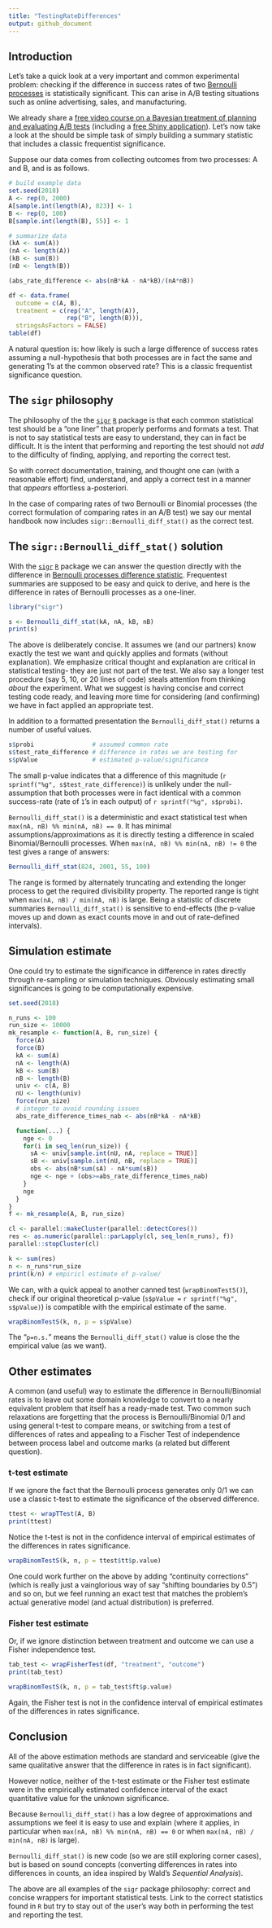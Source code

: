 ```yaml
---
title: "TestingRateDifferences"
output: github_document
---
```


## Introduction

Let's take a quick look at a very important and common experimental problem: checking if the difference in success rates of two [Bernoulli processes](https://en.wikipedia.org/wiki/Bernoulli_process) is statistically significant.  This can arise in A/B testing situations such as online advertising, sales, and manufacturing.

We already share a [free video course on a Bayesian treatment of planning and evaluating A/B tests](http://www.win-vector.com/blog/2016/02/free-video-course-applied-bayesian-ab-testing-in-r/) (including a [free Shiny application](https://github.com/WinVector/CampaignPlanner_v3)).  Let's now take a look at the should be simple task of simply building a summary statistic that includes a classic frequentist significance.

Suppose our data comes from collecting outcomes from two processes: A and B, and is as follows.


```r
# build example data
set.seed(2018)
A <- rep(0, 2000)
A[sample.int(length(A), 823)] <- 1
B <- rep(0, 100)
B[sample.int(length(B), 55)] <- 1
```


```r
# summarize data
(kA <- sum(A))
(nA <- length(A))
(kB <- sum(B))
(nB <- length(B))

(abs_rate_difference <- abs(nB*kA - nA*kB)/(nA*nB))

df <- data.frame(
  outcome = c(A, B), 
  treatment = c(rep("A", length(A)), 
                rep("B", length(B))),
  stringsAsFactors = FALSE)
table(df)
```

A natural question is: how likely is such a large difference of success rates assuming a null-hypothesis that both processes are in fact the same and generating 1's at the common observed rate?  This is a classic frequentist significance question.

## The `sigr` philosophy

The philosophy of the the [`sigr`]( https://CRAN.R-project.org/package=sigr) [`R`](https://www.r-project.org) package is that each common statistical test should be a "one liner" that properly performs and formats a test.  That is not to say statistical tests are easy to understand, they can in fact be difficult.  It is the intent that performing and reporting the test should not *add* to the difficulty of finding, applying, and reporting the correct test.  

So with correct documentation, training, and thought one can (with a reasonable effort) find, understand, and apply a correct test in a manner that *appears* effortless a-posteriori.

In the case of comparing rates of two Bernoulli or Binomial processes (the correct formulation of comparing rates in an A/B test) we say our mental handbook now includes `sigr::Bernoulli_diff_stat()` as the correct test.

## The `sigr::Bernoulli_diff_stat()` solution

With the [`sigr`]( https://CRAN.R-project.org/package=sigr) [`R`](https://www.r-project.org) package we can answer the question directly with the difference in [Bernoulli processes difference statistic](https://winvector.github.io/sigr/reference/Bernoulli_diff_stat.html).  Frequentest summaries are supposed to be easy and quick to derive, and here is the difference in rates of Bernoulli processes as a one-liner.


```r
library("sigr")

s <- Bernoulli_diff_stat(kA, nA, kB, nB)
print(s)
```

The above is deliberately concise.  It assumes we (and our partners) know exactly the test we want and quickly applies and formats (without explanation).  We emphasize critical thought and explanation are critical in statistical testing- they are just not part of the test.  We also say a longer test procedure (say 5, 10, or 20 lines of code) steals attention from thinking *about* the experiment.  What we suggest is having concise and correct testing code ready, and leaving more time for considering (and confirming) we have in fact applied an appropriate test.

In addition to a formatted presentation the `Bernoulli_diff_stat()` returns a number of useful values.

```r
s$probi                # assumed common rate
s$test_rate_difference # difference in rates we are testing for
s$pValue               # estimated p-value/significance
```

The small p-value indicates that a difference of this magnitude (`r sprintf("%g", s$test_rate_difference)`) is unlikely under the null-assumption that both processes were in fact identical with a common success-rate (rate of `1`'s in each output) of `r sprintf("%g", s$probi)`.

`Bernoulli_diff_stat()` is a deterministic and exact statistical test when ` max(nA, nB) %% min(nA, nB) == 0`.  It has minimal assumptions/approximations as it is directly testing a difference in scaled Binomial/Bernoulli processes.  When ` max(nA, nB) %% min(nA, nB) != 0` the test gives a range of answers:

```r
Bernoulli_diff_stat(824, 2001, 55, 100)
```

The range is formed by alternately truncating and extending the longer process to get the required divisibility property. The reported range is tight when ` max(nA, nB) / min(nA, nB)` is large.  Being a statistic of discrete summaries `Bernoulli_diff_stat()` is sensitive to end-effects (the p-value moves up and down as exact counts move in and out of rate-defined intervals).

## Simulation estimate

One could try to estimate the significance in difference in rates directly through re-sampling or simulation techniques.  Obviously estimating small significances is going to be computationally expensive.

```r
set.seed(2018)

n_runs <- 100
run_size <- 10000 
mk_resample <- function(A, B, run_size) {
  force(A)
  force(B)
  kA <- sum(A)
  nA <- length(A)
  kB <- sum(B)
  nB <- length(B)
  univ <- c(A, B)
  nU <- length(univ)
  force(run_size)
  # integer to avoid rounding issues
  abs_rate_difference_times_nab <- abs(nB*kA - nA*kB)

  function(...) {
    nge <- 0
    for(i in seq_len(run_size)) {
      sA <- univ[sample.int(nU, nA, replace = TRUE)]
      sB <- univ[sample.int(nU, nB, replace = TRUE)]
      obs <- abs(nB*sum(sA) - nA*sum(sB))
      nge <- nge + (obs>=abs_rate_difference_times_nab)
    }
    nge
  }
}
f <- mk_resample(A, B, run_size)

cl <- parallel::makeCluster(parallel::detectCores())
res <- as.numeric(parallel::parLapply(cl, seq_len(n_runs), f))
parallel::stopCluster(cl)

k <- sum(res)
n <- n_runs*run_size
print(k/n) # empiricl estimate of p-value/
```

We can, with a quick appeal to another canned test (` wrapBinomTestS()`), check if our original theoretical p-value (` s$pValue = ` `r sprintf("%g", s$pValue)`) is compatible with the empirical estimate of the same.

```r
wrapBinomTestS(k, n, p = s$pValue)
```

The "`p=n.s.`" means the `Bernoulli_diff_stat()` value is close the the empirical value (as we want).

## Other estimates

A common (and useful) way to estimate the difference in Bernoulli/Binomial rates is to leave out some domain knowledge to convert to a nearly equivalent problem that itself has a ready-made test.  Two common such relaxations are forgetting that the process is Bernoulli/Binomial 0/1 and using general t-test to compare means, or switching from a test of differences of rates and appealing to a Fischer Test of independence between process label and outcome marks (a related but different question).


### t-test estimate

If we ignore the fact that the Bernoulli process generates only 0/1 we can use a classic t-test to estimate the significance of the observed difference.

```r
ttest <- wrapTTest(A, B)
print(ttest)
```

Notice the t-test is not in the confidence interval of empirical estimates of the differences in rates significance.

```r
wrapBinomTestS(k, n, p = ttest$tt$p.value)
```

One could work further on the above by adding "continuity corrections" (which is really just a vainglorious way of say "shifting boundaries by 0.5") and so on, but we feel running an exact test that matches the problem's actual generative model (and actual distribution) is preferred.


### Fisher test estimate

Or, if we ignore distinction between treatment and outcome we can use a Fisher independence test.

```r
tab_test <- wrapFisherTest(df, "treatment", "outcome")
print(tab_test)
```

```r
wrapBinomTestS(k, n, p = tab_test$ft$p.value)
```

Again, the Fisher test is not in the confidence interval of empirical estimates of the differences in rates significance.

## Conclusion

All of the above estimation methods are standard and serviceable (give the same qualitative answer that the difference in rates is in fact significant).  

However notice, neither of the t-test estimate or the Fisher test estimate were in the empirically estimated confidence interval of the exact quantitative value for the unknown significance.

Because `Bernoulli_diff_stat()` has a low degree of approximations and assumptions we feel it is easy to use and explain (where it applies, in particular when ` max(nA, nB) %% min(nA, nB) == 0` or when ` max(nA, nB) / min(nA, nB)` is large).

`Bernoulli_diff_stat()` is new code (so we are still exploring corner cases), but is based on sound concepts (converting differences in rates into differences in counts, an idea inspired by Wald's *Sequential Analysis*).

The above are all examples of the `sigr` package philosophy: correct and concise wrappers for important statistical tests.  Link to the correct statistics found in `R` but try to stay out of the user's way both in performing the test and reporting the test.




